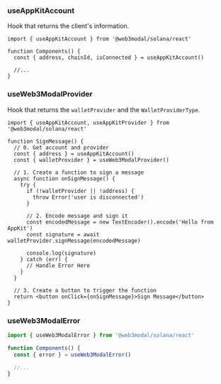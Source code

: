 
### useAppKitAccount

Hook that returns the client's information.

```tsx
import { useAppKitAccount } from '@web3modal/solana/react'

function Components() {
  const { address, chainId, isConnected } = useAppKitAccount()

  //...
}
```

### useWeb3ModalProvider

Hook that returns the `walletProvider` and the `WalletProviderType`.

```tsx
import { useAppKitAccount, useAppKitProvider } from '@web3modal/solana/react'

function SignMessage() {
  // 0. Get account and provider
  const { address } = useAppKitAccount()
  const { walletProvider } = useWeb3ModalProvider()

  // 1. Create a function to sign a message
  async function onSignMessage() {
    try {
      if (!walletProvider || !address) {
        throw Error('user is disconnected')
      }

      // 2. Encode message and sign it
      const encodedMessage = new TextEncoder().encode('Hello from AppKit')
      const signature = await walletProvider.signMessage(encodedMessage)

      console.log(signature)
    } catch (err) {
      // Handle Error Here
    }
  }

  // 3. Create a button to trigger the function
  return <button onClick={onSignMessage}>Sign Message</button>
}
```

### useWeb3ModalError

```ts
import { useWeb3ModalError } from '@web3modal/solana/react'

function Components() {
  const { error } = useWeb3ModalError()

  //...
}
```
